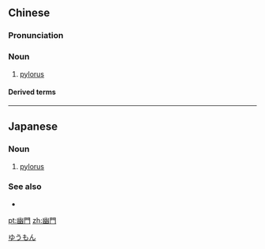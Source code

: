 {{also|幽门}}
==Chinese==
{{zh-forms|s=幽门}}
{{wikipedia|lang=zh}}

===Pronunciation===
{{zh-pron
|m=yōumén
|mn=iu-mn̂g
|cat=n
}}

===Noun===
{{zh-noun}}

# {{lb|zh|anatomy}} [[pylorus]]

====Derived terms====
{{zh-der|幽門螺桿菌}}

----

==Japanese==
{{ja-kanjitab|ゆう|もん|yomi=o}}

===Noun===
{{ja-noun|ゆうもん}}

# [[pylorus]]

===See also===
* {{l|ja|胃}}

[[Category:ja:Anatomy|ゆうもん]]

[[pt:幽門]]
[[zh:幽門]]